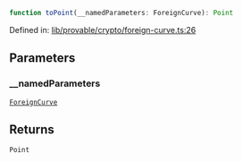 ```ts
function toPoint(__namedParameters: ForeignCurve): Point
```

Defined in: [lib/provable/crypto/foreign-curve.ts:26](https://github.com/o1-labs/o1js/blob/df1ff77af12d7cbbed4a6167f02815fad4f0dceb/src/lib/provable/crypto/foreign-curve.ts#L26)

## Parameters

### \_\_namedParameters

[`ForeignCurve`](../classes/ForeignCurve.mdx)

## Returns

`Point`
